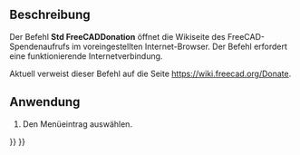 <languages/>

{{Docnav/de
|[[Std_FreeCADWebsite/de|FreeCADWebsite]]
|[[Std_About/de|ÜberFreeCAD]]
|[[Std_Help_Menu/de|Std Menü Hilfe]]
|IconL=Std_FreeCADWebsite.svg
|IconR=Std_About.svg
|IconC=Freecad.svg
}}

{{GuiCommand/de
|Name=Std FreeCADDonation
|Name/de=Std FreeCADSpenden
|MenuLocation=Hilfe → Spenden
|Workbenches=All
|Version=0.19
}}

<span id="Description"></span>
==Beschreibung==

Der Befehl '''Std FreeCADDonation''' öffnet die Wikiseite des FreeCAD-Spendenaufrufs im voreingestellten Internet-Browser. Der Befehl erfordert eine funktionierende Internetverbindung.

Aktuell verweist dieser Befehl auf die Seite [https://wiki.freecad.org/Donate https://wiki.freecad.org/Donate].

<span id="Usage"></span>
==Anwendung==

# Den Menüeintrag {{MenuCommand|Hilfe → [[Image: Std_FreeCADDonation.svg|16px]] Spenden}} auswählen.


{{Docnav/de
|[[Std_FreeCADWebsite/de|FreeCADWebsite]]
|[[Std_About/de|ÜberFreeCAD]]
|[[Std_Help_Menu/de|Std Menü Hilfe]]
|IconL=Std_FreeCADWebsite.svg
|IconR=Std_About.svg
|IconC=Freecad.svg
}}

{{Std_Base_navi{{#translation:}}}}
{{Userdocnavi{{#translation:}}}}